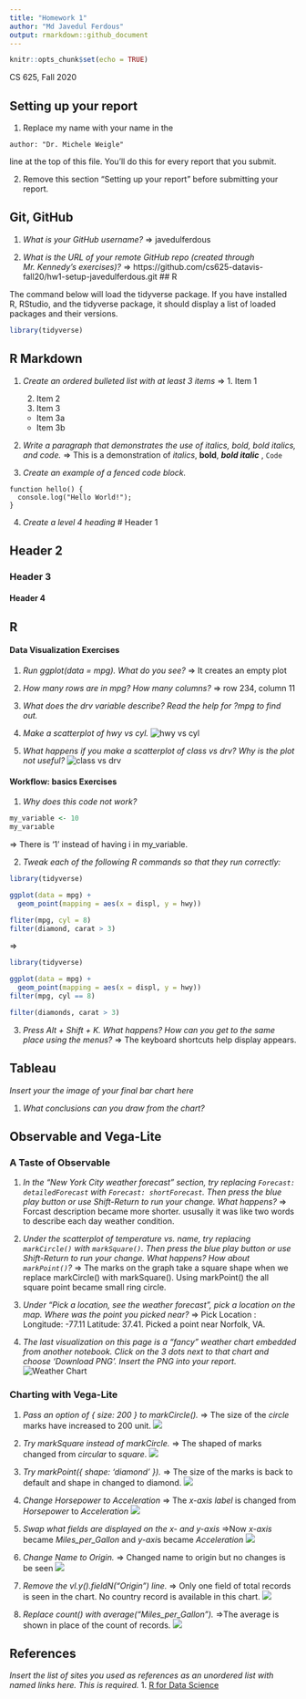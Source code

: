 ```yaml
---
title: "Homework 1"
author: "Md Javedul Ferdous"
output: rmarkdown::github_document
---
```


```r
knitr::opts_chunk$set(echo = TRUE)
```

CS 625, Fall 2020

## Setting up your report 

1. Replace my name with your name in the 
```
author: "Dr. Michele Weigle"
```
line at the top of this file.  You'll do this for every report that you submit.

2. Remove this section "Setting up your report" before submitting your report.

## Git, GitHub

1. *What is your GitHub username?*
=> javedulferdous

2. *What is the URL of your remote GitHub repo (created through Mr. Kennedy's exercises)?*
=> https://github.com/cs625-datavis-fall20/hw1-setup-javedulferdous.git
## R

The command below will load the tidyverse package.  If you have installed R, RStudio, and the tidyverse package, it should display a list of loaded packages and their versions.
```r
library(tidyverse)
```

## R Markdown 

1. *Create an ordered bulleted list with at least 3 items*
=> 1. Item 1
   2. Item 2
   3. Item 3
    + Item 3a
    + Item 3b

2. *Write a paragraph that demonstrates the use of italics, bold, bold italics, and code.*
=> This is a demonstration of *italics*, **bold**, ***bold italic*** , ```Code ```

3. *Create an example of a fenced code block.*

```
function hello() {
  console.log("Hello World!");
}
```

4. *Create a level 4 heading*
# Header 1

## Header 2

### Header 3

#### Header 4

## R 

#### Data Visualization Exercises

1. *Run ggplot(data = mpg). What do you see?*
=> It creates an empty plot

2. *How many rows are in mpg? How many columns?*
=> row 234, column 11
3. *What does the drv variable describe? Read the help for ?mpg to find out.*

4. *Make a scatterplot of hwy vs cyl.*
![hwy vs cyl](report_files/figure-gfm/Rplot.png)

5. *What happens if you make a scatterplot of class vs drv? Why is the plot not useful?*
![class vs drv](report_files/figure-gfm/Rplot01.png)

#### Workflow: basics Exercises

1. *Why does this code not work?*

```r
my_variable <- 10
my_varıable
```
=> There is '1' instead of having i in my_variable.

2. *Tweak each of the following R commands so that they run correctly:*

```r
library(tidyverse)

ggplot(data = mpg) + 
  geom_point(mapping = aes(x = displ, y = hwy))

fliter(mpg, cyl = 8)
filter(diamond, carat > 3)
```
=> 
```r
library(tidyverse)

ggplot(data = mpg) +
  geom_point(mapping = aes(x = displ, y = hwy))
filter(mpg, cyl == 8)

filter(diamonds, carat > 3)

```

3. *Press Alt + Shift + K. What happens? How can you get to the same place using the menus?*
=> The keyboard shortcuts help display appears.

## Tableau

*Insert your the image of your final bar chart here*

1. *What conclusions can you draw from the chart?*


## Observable and Vega-Lite

### A Taste of Observable

1. *In the "New York City weather forecast" section, try replacing `Forecast: detailedForecast` with `Forecast: shortForecast`. Then press the blue play button  or use Shift-Return to run your change. What happens?*
=> Forcast description became more shorter. ususally it was like two words to describe each day weather condition.

1. *Under the scatterplot of temperature vs. name, try replacing `markCircle()` with `markSquare()`. Then press the blue play button  or use Shift-Return to run your change. What happens? How about `markPoint()`?*
=> The marks on the graph take a square shape when we replace markCircle() with markSquare(). Using markPoint() the all square point became small ring circle.

1. *Under "Pick a location, see the weather forecast", pick a location on the map.  Where was the point you picked near?*
=> Pick Location : Longitude: -77.11     Latitude: 37.41.
   Picked a point near Norfolk, VA.


1. *The last visualization on this page is a "fancy" weather chart embedded from another notebook.  Click on the 3 dots next to that chart and choose 'Download PNG'.  Insert the PNG into your report.*
![Weather Chart](report_files/figure-gfm/a-taste-of-observable.png)

### Charting with Vega-Lite

1. *Pass an option of { size: 200 } to markCircle().*
=> The size of the *circle* marks have increased to 200 unit.
![](report_files/figure-gfm/vega-lite.png)

1. *Try markSquare instead of markCircle.*
=> The shaped of marks changed from *circular* to *square*.
![](report_files/figure-gfm/markSquare.png)

1. *Try markPoint({ shape: 'diamond' }).*
=> The size of the marks is back to default and shape in changed to diamond.
![](report_files/figure-gfm/diamond.png)

1. *Change Horsepower to Acceleration*
=> The *x-axis label* is changed from *Horsepower* to *Acceleration*
![](report_files/figure-gfm/Acceleration.png)

1. *Swap what fields are displayed on the x- and y-axis* 
=>Now *x-axis* became *Miles_per_Gallon* and *y-axi*s became *Acceleration*
![](report_files/figure-gfm/swap.png)

1. *Change Name to Origin.*
=> Changed name to origin but no changes is be seen
![](report_files/figure-gfm/origin.png)

1. *Remove the vl.y().fieldN("Origin") line.*
=> Only one field of total records is seen in the chart. No country record is available in this chart. 
![](report_files/figure-gfm/remove_y.png)

1. *Replace count() with average("Miles_per_Gallon").*
=>The average is shown in place of the count of records.
![](report_files/figure-gfm/average.png)

## References

*Insert the list of sites you used as references as an unordered list with named links here.  This is required.*
1. [R for Data Science](https://r4ds.had.co.nz/)
